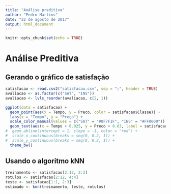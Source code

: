 ```yaml
---
title: "Análise preditiva"
author: "Pedro Martins"
date: "22 de agosto de 2017"
output: html_document
---
```


```r
knitr::opts_chunk$set(echo = TRUE)
```

# Análise Preditiva

## Gerando o gráfico de satisfação
```r
satisfacao <- read.csv2("satisfacao.csv", sep = ";", header = TRUE)
avaliacao <- as.factor(c("SAT", "INS"))
avaliacao <- lvls_reorder(avaliacao, c(2, 1))

ggplot(data = satisfacao) + 
  geom_point(aes(x = Tempo, y = Preco, color = satisfacao$Classe)) +
  labs(x = "Tempo", y = "Preço") +
  scale_color_manual(values = c("SAT" = "#0F7F1F", "INS" = "#FF0000")) +
  geom_text(aes(x = Tempo + 0.025, y = Preco + 0.03, label = satisfacao$RID)) +
#  geom_abline(intercept = 1, slope = -1, color = "red") +
#  scale_x_continuous(breaks = seq(0, 0.2, 1)) + 
#  scale_y_continuous(breaks = seq(0, 0.2, 1)) + 
  theme_bw()
```

## Usando o algoritmo kNN

```r
treinamento <- satisfacao[2:12, 2:3]
rotulos <- satisfacao[2:12, 4:4]
teste <- satisfacao[1:1, 2:3]
estimado <- knn(treinamento, teste, rotulos)
```

